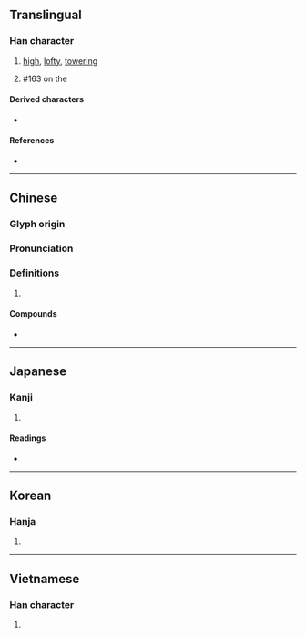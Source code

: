 {{character info/new}}
==Translingual==

===Han character===
{{Han char|rn=46|rad=山|as=08|sn=11|four=22214|canj=UOG|ids=⿱山隹}}

# [[high]], [[lofty]], [[towering]]
# {{surname|lang=zh|dot=,}} #163 on the ''{{w|Baijiaxing}}''

====Derived characters====
* {{l|zh|催}}

====References====
* {{Han ref|kx=0314.060|dkj=08178|dj=0614.230|hdz=10780.170|uh=5D14|ud=23828|bh=B15A|bd=45402}}

----

==Chinese==
{{zh-forms}}

===Glyph origin===
{{Han etym}}

===Pronunciation===
{{zh-pron
|m=cuī,Cuī
|c=ceoi1
|h=
|mn=chhui
|w=
|mc=y
|oc=y
|ma=|ma2=
|cat=a,pn
}}

===Definitions===
{{zh-hanzi}}

# {{rfdef|lang=zh}}

====Compounds====
* {{zh-l|崔嵬}}

----

==Japanese==

===Kanji===
{{ja-kanji|grade=|rs=山08}}

# {{defn|lang=ja|sort=山08}}

====Readings====
* {{ja-readings|on=[[さい]] (sai), [[すい]] (sui), [[せ]] (se)|kun=[[まじわる]] (majiwaru)}}

----

==Korean==

===Hanja===
{{ko-hanja|hangeul=최|rv=choe|mr=ch'oe|y=choy}}

# {{defn|lang=ko|sort=山08}}

----

==Vietnamese==

===Han character===
{{vi-hantu|[[thôi]], [[thoi]], [[thòi]]|rs=山08}}

# {{defn|lang=vi|sort=山08}}